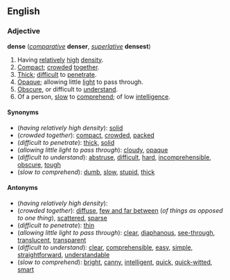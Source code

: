 ==English==
===Adjective===
'''dense''' (''[[comparative]]'' '''denser''', ''[[superlative]]'' '''densest''')

#Having [[relatively]] [[high]] [[density]].
#[[Compact]]; [[crowded]] [[together]].
#[[Thick]]; [[difficult]] to [[penetrate]].
#[[Opaque]]; allowing little [[light]] to pass through.
#[[Obscure]], or difficult to [[understand]].
#Of a person, [[slow]] to [[comprehend]]; of low [[intelligence]].

====Synonyms====
*(''having relatively high density''): [[solid]]
*(''crowded together''): [[compact]], [[crowded]], [[packed]]
*(''difficult to penetrate''): [[thick]], [[solid]]
*(''allowing little light to pass through''): [[cloudy]], [[opaque]]
*(''difficult to understand''): [[abstruse]], [[difficult]], [[hard]], [[incomprehensible]], [[obscure]], [[tough]]
*(''slow to comprehend''): [[dumb]], [[slow]], [[stupid]], [[thick]]

====Antonyms====
*(''having relatively high density''):
*(''crowded together''): [[diffuse]], [[few and far between]] (''of things as opposed to one thing''), [[scattered]], [[sparse]]
*(''difficult to penetrate''): [[thin]]
*(''allowing little light to pass through''): [[clear]], [[diaphanous]], [[see-through]], [[translucent]], [[transparent]]
*(''difficult to understand''): [[clear]], [[comprehensible]], [[easy]], [[simple]], [[straightforward]], [[understandable]]
*(''slow to comprehend''): [[bright]], [[canny]], [[intelligent]], [[quick]], [[quick-witted]], [[smart]]